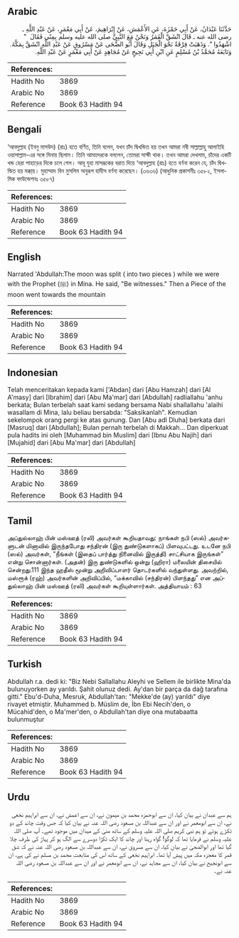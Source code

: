 ## Arabic


<div dir="rtl" lang="ar" style={{fontSize:'larger',backgroundColor:'#f8f9fa',padding:20}}>
حَدَّثَنَا عَبْدَانُ، عَنْ أَبِي حَمْزَةَ، عَنِ الأَعْمَشِ، عَنْ إِبْرَاهِيمَ، عَنْ أَبِي مَعْمَرٍ، عَنْ عَبْدِ اللَّهِ ـ رضى الله عنه ـ قَالَ انْشَقَّ الْقَمَرُ وَنَحْنُ مَعَ النَّبِيِّ صلى الله عليه وسلم بِمِنًى فَقَالَ ‏ "‏ اشْهَدُوا ‏"‏‏.‏ وَذَهَبَتْ فِرْقَةٌ نَحْوَ الْجَبَلِ وَقَالَ أَبُو الضُّحَى عَنْ مَسْرُوقٍ عَنْ عَبْدِ اللَّهِ انْشَقَّ بِمَكَّةَ‏.‏ وَتَابَعَهُ مُحَمَّدُ بْنُ مُسْلِمٍ عَنِ ابْنِ أَبِي نَجِيحٍ عَنْ مُجَاهِدٍ عَنْ أَبِي مَعْمَرٍ عَنْ عَبْدِ اللَّهِ‏.‏
</div>
<div style={{backgroundColor:'#f8f9fa',padding:20, marginBottom: 10}}><table> <thead> <tr> <th>References:</th> <th></th> </tr> </thead> <tbody><tr><td>Hadith No</td><td>3869</td></tr><tr><td>Arabic No</td><td>3869</td></tr><tr><td>Reference</td><td>Book 63 Hadith 94</td></tr></tbody></table></div>

## Bengali


<div dir="ltr" lang="bn" style={{fontSize:'larger',backgroundColor:'#f8f9fa',padding:20}}>
‘আবদুল্লাহ (ইবনু মাসউদ) (রাঃ) হতে বর্ণিত, তিনি বলেন, যখন চাঁদ দ্বিখন্ডিত হয় তখন আমরা নবী সাল্লাল্লাহু আলাইহি ওয়াসাল্লাম-এর সঙ্গে মিনায় ছিলাম। তিনি আমাদেরকে বললেন, তোমরা সাক্ষী থাক। তখন আমরা দেখলাম, চাঁদের একটি খন্ড হেরা পাহাড়ের দিকে চলে গেল। আবূ যুহা মাসরূকের বরাত দিয়ে ‘আবদুল্লাহ (রাঃ) হতে বর্ণনা করেন যে, চাঁদ দ্বিখন্ডিত হয় মক্কা্য়। মুহাম্মাদ বিন মুসলিম অনুরূপ হাদীস বর্ণনা করেছেন। (৩৬৩৬) (আধুনিক প্রকাশনীঃ ৩৫৮২, ইসলামিক ফাউন্ডেশনঃ ৩৫৮৭)
</div>
<div style={{backgroundColor:'#f8f9fa',padding:20, marginBottom: 10}}><table> <thead> <tr> <th>References:</th> <th></th> </tr> </thead> <tbody><tr><td>Hadith No</td><td>3869</td></tr><tr><td>Arabic No</td><td>3869</td></tr><tr><td>Reference</td><td>Book 63 Hadith 94</td></tr></tbody></table></div>

## English


<div dir="ltr" lang="en" style={{fontSize:'larger',backgroundColor:'#f8f9fa',padding:20}}>
Narrated 'Abdullah:The moon was split ( into two pieces ) while we were with the Prophet (ﷺ) in Mina. He said, "Be witnesses." Then a Piece of the moon went towards the mountain
</div>
<div style={{backgroundColor:'#f8f9fa',padding:20, marginBottom: 10}}><table> <thead> <tr> <th>References:</th> <th></th> </tr> </thead> <tbody><tr><td>Hadith No</td><td>3869</td></tr><tr><td>Arabic No</td><td>3869</td></tr><tr><td>Reference</td><td>Book 63 Hadith 94</td></tr></tbody></table></div>

## Indonesian


<div dir="ltr" lang="id" style={{fontSize:'larger',backgroundColor:'#f8f9fa',padding:20}}>
Telah menceritakan kepada kami ['Abdan] dari [Abu Hamzah] dari [Al A'masy] dari [Ibrahim] dari [Abu Ma'mar] dari [Abdullah] radliallahu 'anhu berkata; Bulan terbelah saat kami sedang bersama Nabi shallallahu 'alaihi wasallam di Mina, lalu beliau bersabda: "Saksikanlah". Kemudian sekelompok orang pergi ke atas gunung. Dan [Abu adl Dluha] berkata dari [Masruq] dari [Abdullah]; Bulan pernah terbelah di Makkah... Dan diperkuat pula hadits ini oleh [Muhammad bin Muslim] dari [Ibnu Abu Najih] dari [Mujahid] dari [Abu Ma'mar] dari [Abdullah]
</div>
<div style={{backgroundColor:'#f8f9fa',padding:20, marginBottom: 10}}><table> <thead> <tr> <th>References:</th> <th></th> </tr> </thead> <tbody><tr><td>Hadith No</td><td>3869</td></tr><tr><td>Arabic No</td><td>3869</td></tr><tr><td>Reference</td><td>Book 63 Hadith 94</td></tr></tbody></table></div>

## Tamil


<div dir="ltr" lang="ta" style={{fontSize:'larger',backgroundColor:'#f8f9fa',padding:20}}>
அப்துல்லாஹ் பின் மஸ்ஊத் (ரலி) அவர்கள் கூறியதாவது: நாங்கள் நபி (ஸல்) அவர்களுடன் மினாவில் இருந்தபோது சந்திரன் (இரு துண்டுகளாகப்) பிளவுபட்டது. உடனே நபி (ஸல்) அவர்கள், “நீங்கள் (இதைப் பார்த்து நினைவில் இருத்தி) சாட்சியாக இருங்கள்” என்று சொன்னார்கள். (அதன்) இரு துண்டுகளில் ஒன்று (ஹிரா) மலையின் திசையில் சென்றது.111 இந்த ஹதீஸ் மூன்று அறிவிப்பாளர் தொடர்களில் வந்துள்ளது. அவற்றில், மஸ்ரூக் (ரஹ்) அவர்களின் அறிவிப்பில், “மக்காவில் (சந்திரன்) பிளந்தது” என அப்துல்லாஹ் பின் மஸ்ஊத் (ரலி) அவர்கள் கூறியுள்ளார்கள். அத்தியாயம் : 63
</div>
<div style={{backgroundColor:'#f8f9fa',padding:20, marginBottom: 10}}><table> <thead> <tr> <th>References:</th> <th></th> </tr> </thead> <tbody><tr><td>Hadith No</td><td>3869</td></tr><tr><td>Arabic No</td><td>3869</td></tr><tr><td>Reference</td><td>Book 63 Hadith 94</td></tr></tbody></table></div>

## Turkish


<div dir="ltr" lang="tr" style={{fontSize:'larger',backgroundColor:'#f8f9fa',padding:20}}>
Abdullah r.a. dedi ki: "Biz Nebi Sallallahu Aleyhi ve Sellem ile birlikte Mina'da bulunuyorken ay yarıldı. Şahit olunuz dedi. Ay'dan bir parça da dağ tarafına gitti." Ebu'd-Duha, Mesruk, Abdullah'tan: "Mekke'de (ay) yarıldı" diye rivayet etmiştir. Muhammed b. Müslim de, İbn Ebi Necih'den, o Mücahid'den, o Ma'mer'den, o Abdullah'tan diye ona mutabaatta bulunmuştur
</div>
<div style={{backgroundColor:'#f8f9fa',padding:20, marginBottom: 10}}><table> <thead> <tr> <th>References:</th> <th></th> </tr> </thead> <tbody><tr><td>Hadith No</td><td>3869</td></tr><tr><td>Arabic No</td><td>3869</td></tr><tr><td>Reference</td><td>Book 63 Hadith 94</td></tr></tbody></table></div>

## Urdu


<div dir="rtl" lang="ur" style={{fontSize:'larger',backgroundColor:'#f8f9fa',padding:20}}>
ہم سے عبدان نے بیان کیا، ان سے ابوحمزہ محمد بن میمون نے، ان سے اعمش نے، ان سے ابراہیم نخعی نے، ان سے ابومعمر نے اور ان سے عبداللہ بن مسعود رضی اللہ عنہ نے بیان کیا کہ جس وقت چاند کے دو ٹکڑے ہوئے تو ہم نبی کریم صلی اللہ علیہ وسلم کے ساتھ منیٰ کے میدان میں موجود تھے۔ آپ صلی اللہ علیہ وسلم نے فرمایا تھا کہ لوگو! گواہ رہنا اور چاند کا ایک ٹکڑا دوسرے سے الگ ہو کر پہاڑ کی طرف چلا گیا تھا اور ابوالضحیٰ نے بیان کیا، ان سے مسروق نے، ان سے عبداللہ بن مسعود رضی اللہ عنہ نے کہ شق قمر کا معجزہ مکہ میں پیش آیا تھا۔ ابراہیم نخعی کے ساتھ اس کی متابعت محمد بن مسلم نے کی ہے، ان سے ابونجیح نے بیان کیا، ان سے مجاہد نے، ان سے ابومعمر نے اور ان سے عبداللہ بن مسعود رضی اللہ عنہ نے۔
</div>
<div style={{backgroundColor:'#f8f9fa',padding:20, marginBottom: 10}}><table> <thead> <tr> <th>References:</th> <th></th> </tr> </thead> <tbody><tr><td>Hadith No</td><td>3869</td></tr><tr><td>Arabic No</td><td>3869</td></tr><tr><td>Reference</td><td>Book 63 Hadith 94</td></tr></tbody></table></div>